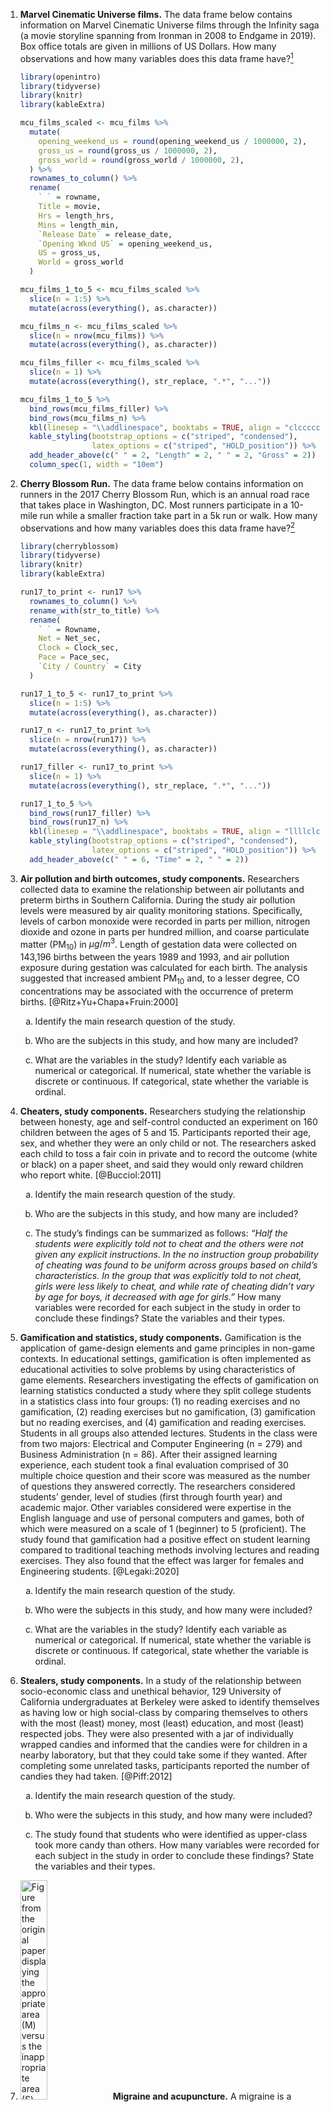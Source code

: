 1.  **Marvel Cinematic Universe films.**
The data frame below contains information on Marvel Cinematic Universe films through the Infinity saga (a movie storyline spanning from Ironman in 2008 to Endgame in 2019). 
Box office totals are given in millions of US Dollars.
How many observations and how many variables does this data frame have?^[The data used in this exercise can be found in the **openintro** R package: [`mcu_films`](http://openintrostat.github.io/openintro/reference/mcu_films.html).]

    ```r
    library(openintro)
    library(tidyverse)
    library(knitr)
    library(kableExtra)
    
    mcu_films_scaled <- mcu_films %>%
      mutate(
        opening_weekend_us = round(opening_weekend_us / 1000000, 2),
        gross_us = round(gross_us / 1000000, 2),
        gross_world = round(gross_world / 1000000, 2),
      ) %>%
      rownames_to_column() %>%
      rename(
        ` ` = rowname,
        Title = movie,
        Hrs = length_hrs,
        Mins = length_min,
        `Release Date` = release_date,
        `Opening Wknd US` = opening_weekend_us,
        US = gross_us,
        World = gross_world
      )
    
    mcu_films_1_to_5 <- mcu_films_scaled %>%
      slice(n = 1:5) %>%
      mutate(across(everything(), as.character))
    
    mcu_films_n <- mcu_films_scaled %>%
      slice(n = nrow(mcu_films)) %>%
      mutate(across(everything(), as.character))
    
    mcu_films_filler <- mcu_films_scaled %>%
      slice(n = 1) %>%
      mutate(across(everything(), str_replace, ".*", "..."))
    
    mcu_films_1_to_5 %>%
      bind_rows(mcu_films_filler) %>%
      bind_rows(mcu_films_n) %>%
      kbl(linesep = "\\addlinespace", booktabs = TRUE, align = "clcccccc") %>%
      kable_styling(bootstrap_options = c("striped", "condensed"), 
                    latex_options = c("striped", "HOLD_position")) %>%
      add_header_above(c(" " = 2, "Length" = 2, " " = 2, "Gross" = 2)) %>%
      column_spec(1, width = "10em")
    ```

1. **Cherry Blossom Run.**
The data frame below contains information on runners in the 2017 Cherry Blossom Run, which is an annual road race that takes place in Washington, DC.
Most runners participate in a 10-mile run while a smaller fraction take part in a 5k run or walk.
How many observations and how many variables does this data frame have?^[The data used in this exercise can be found in the **openintro** R package: [`run17`](http://openintrostat.github.io/openintro/reference/run17.html).]

    ```r
    library(cherryblossom)
    library(tidyverse)
    library(knitr)
    library(kableExtra)
    
    run17_to_print <- run17 %>%
      rownames_to_column() %>%
      rename_with(str_to_title) %>%
      rename(
        ` ` = Rowname,
        Net = Net_sec,
        Clock = Clock_sec,
        Pace = Pace_sec,
        `City / Country` = City
      )
    
    run17_1_to_5 <- run17_to_print %>%
      slice(n = 1:5) %>%
      mutate(across(everything(), as.character))
    
    run17_n <- run17_to_print %>%
      slice(n = nrow(run17)) %>%
      mutate(across(everything(), as.character))
    
    run17_filler <- run17_to_print %>%
      slice(n = 1) %>%
      mutate(across(everything(), str_replace, ".*", "..."))
    
    run17_1_to_5 %>%
      bind_rows(run17_filler) %>%
      bind_rows(run17_n) %>%
      kbl(linesep = "\\addlinespace", booktabs = TRUE, align = "llllclcccl") %>%
      kable_styling(bootstrap_options = c("striped", "condensed"), 
                    latex_options = c("striped", "HOLD_position")) %>%
      add_header_above(c(" " = 6, "Time" = 2, " " = 2))
    ```

1.  **Air pollution and birth outcomes, study components.** 
Researchers collected data to examine the relationship between air pollutants and preterm births in Southern California.
During the study air pollution levels were measured by air quality monitoring stations.
Specifically, levels of carbon monoxide were recorded in parts per million, nitrogen dioxide and ozone in parts per hundred million, and coarse particulate matter (PM$_{10}$) in $\mu g/m^3$.
Length of gestation data were collected on 143,196 births between the years 1989 and 1993, and air pollution exposure during gestation was calculated for each birth.
The analysis suggested that increased ambient PM$_{10}$ and, to a lesser degree, CO concentrations may be associated with the occurrence of preterm births. [@Ritz+Yu+Chapa+Fruin:2000]

    a.  Identify the main research question of the study.

    b.  Who are the subjects in this study, and how many are included?

    c.  What are the variables in the study? Identify each variable as numerical or categorical. If numerical, state whether the variable is discrete or continuous. If categorical, state whether the variable is ordinal.

1.  **Cheaters, study components.** 
Researchers studying the relationship between honesty, age and self-control conducted an experiment on 160 children between the ages of 5 and 15. Participants reported their age, sex, and whether they were an only child or not. The researchers asked each child to toss a fair coin in private and to record the outcome (white or black) on a paper sheet, and said they would only reward children who report white. [@Bucciol:2011]

    a.  Identify the main research question of the study.

    b.  Who are the subjects in this study, and how many are included?

    c.  The study's findings can be summarized as follows: *"Half the students were explicitly told not to cheat and the others were not given any explicit instructions. In the no instruction group probability of cheating was found to be uniform across groups based on child's characteristics. In the group that was explicitly told to not cheat, girls were less likely to cheat, and while rate of cheating didn't vary by age for boys, it decreased with age for girls."* How many variables were recorded for each subject in the study in order to conclude these findings? State the variables and their types.

1. **Gamification and statistics, study components.** 
Gamification is the application of game-design elements and game principles in non-game contexts. 
In educational settings, gamification is often implemented as educational activities to solve problems by using characteristics of game elements.
Researchers investigating the effects of gamification on learning statistics conducted a study where they split college students in a statistics class into four groups: (1) no reading exercises and no gamification, (2) reading exercises but no gamification, (3) gamification but no reading exercises, and (4) gamification and reading exercises.
Students in all groups also attended lectures. 
Students in the class were from two majors: Electrical and Computer Engineering (n = 279) and Business Administration (n = 86). 
After their assigned learning experience, each student took a final evaluation comprised of 30 multiple choice question and their score was measured as the number of questions they answered correctly.
The researchers considered students' gender, level of studies (first through fourth year) and academic major. 
Other variables considered were expertise in the English language and use of personal computers and games, both of which were measured on a scale of 1 (beginner) to 5 (proficient). 
The study found that gamification had a positive effect on student learning compared to traditional teaching methods involving lectures and reading exercises.
They also found that the effect was larger for females and Engineering students. [@Legaki:2020]

    a.  Identify the main research question of the study.

    b.  Who were the subjects in this study, and how many were included?

    c.  What are the variables in the study? Identify each variable as numerical or categorical. If numerical, state whether the variable is discrete or continuous. If categorical, state whether the variable is ordinal.

1.  **Stealers, study components.** 
In a study of the relationship between socio-economic class and unethical behavior, 129 University of California undergraduates at Berkeley were asked to identify themselves as having low or high social-class by comparing themselves to others with the most (least) money, most (least) education, and most (least) respected jobs.
They were also presented with a jar of individually wrapped candies and informed that the candies were for children in a nearby laboratory, but that they could take some if they wanted.
After completing some unrelated tasks, participants reported the number of candies they had taken. [@Piff:2012]

    a.  Identify the main research question of the study.

    b.  Who were the subjects in this study, and how many were included?

    c.  The study found that students who were identified as upper-class took more candy than others. How many variables were recorded for each subject in the study in order to conclude these findings? State the variables and their types.

1. <img src="exercises/images/earacupuncture.png" alt="Figure from the original paper displaying the appropriate area (M) versus the inappropriate area (S) used in the treatment of migraine attacks." class="cover" width="30%"/> **Migraine and acupuncture.** A migraine is a particularly painful type of headache, which patients sometimes wish to treat with acupuncture. 
To determine whether acupuncture relieves migraine pain, researchers conducted a randomized controlled study where 89 individuals who identified as female diagnosed with migraine headaches were randomly assigned to one of two groups: treatment or control. 
Forty-three (43) patients in the treatment group received acupuncture that is specifically designed to treat migraines. 
Forty-six (46) patients in the control group received placebo acupuncture (needle insertion at non-acupoint locations). 
Twenty-four (24) hours after patients received acupuncture, they were asked if they were pain free. 
Results are summarized in the contingency table below. 
Also provided is a figure from the original paper displaying the appropriate area (M) versus the inappropriate area (S) used in the treatment of migraine attacks.^[The data used in this exercise can be found in the **openintro** R package: [`migraine`](http://openintrostat.github.io/openintro/reference/migraine.html).] [@Allais:2011]

    ```r
    library(openintro)
    library(tidyverse)
    library(tools)
    library(knitr)
    library(kableExtra)

    migraine %>%
      mutate(
        group = toTitleCase(as.character(group)),
        pain_free = toTitleCase(as.character(pain_free))
      ) %>%
      count(group, pain_free) %>%
      pivot_wider(names_from = pain_free, values_from = n) %>%
      rename(Group = group) %>%
      kbl(linesep = "\\addlinespace", booktabs = TRUE) %>%
      kable_styling(bootstrap_options = c("striped", "condensed"), 
                    latex_options = c("striped", "HOLD_position"),
                    full_width = FALSE) %>%
      add_header_above(c("", "Pain free?" = 2)) %>%
      column_spec(1:3, width = "5em")
    ```

    a.  What percent of patients in the treatment group were pain free 24 hours after receiving acupuncture?

    b.  What percent were pain free in the control group?

    c.  In which group did a higher percent of patients become pain free 24 hours after receiving acupuncture?

    d.  Your findings so far might suggest that acupuncture is an effective treatment for migraines for all people who suffer from migraines.
        However this is not the only possible conclusion that can be drawn based on your findings so far.
        What is one other possible explanation for the observed difference between the percentages of patients that are pain free 24 hours after receiving acupuncture in the two groups?
        
    e.  What are the explanatory and response variables in this study?

1. **Sinusitis and antibiotics.** 
Researchers studying the effect of antibiotic treatment for acute sinusitis compared to symptomatic treatments randomly assigned 166 adults diagnosed with acute sinusitis to one of two groups: treatment or control. 
Study participants received either a 10-day course of amoxicillin (an antibiotic) or a placebo similar in appearance and taste. 
The placebo consisted of symptomatic treatments such as acetaminophen, nasal decongestants, etc. 
At the end of the 10-day period, patients were asked if they experienced improvement in symptoms. 
The distribution of responses is summarized below.^[The data used in this exercise can be found in the **openintro** R package: [`sinusitis`](http://openintrostat.github.io/openintro/reference/sinusitis.html).] [@Garbutt:2012]

    ```r
    library(openintro)
    library(tidyverse)
    library(tools)
    library(knitr)
    library(kableExtra)
    
    sinusitis %>%
      mutate(
        group = toTitleCase(as.character(group)),
        self_reported_improvement = toTitleCase(as.character(self_reported_improvement))
      ) %>%
      count(group, self_reported_improvement) %>%
      pivot_wider(names_from = self_reported_improvement, values_from = n) %>%
      rename(Group = group) %>%
      kbl(linesep = "\\addlinespace", booktabs = TRUE) %>%
      kable_styling(bootstrap_options = c("striped", "condensed"), 
                    latex_options = c("striped", "HOLD_position"),
                    full_width = FALSE) %>%
      add_header_above(c("", "Improvement" = 2)) %>%
      column_spec(1:3, width = "5em")
    ```

    a.  What percent of patients in the treatment group experienced improvement in symptoms?

    b.  What percent experienced improvement in symptoms in the control group?

    c.  In which group did a higher percentage of patients experience improvement in symptoms?

    d.  Your findings so far might suggest a real difference in the effectiveness of antibiotic and placebo treatments for improving symptoms of sinusitis. However this is not the only possible conclusion that can be drawn based on your findings so far. What is one other possible explanation for the observed difference between the percentages patients who experienced improvement in symptoms?
    
    e.  What are the explanatory and response variables in this study?

1.  **Daycare fines, study components.** 
Researchers tested the deterrence hypothesis which predicts that the introduction of a penalty will reduce the occurrence of the behavior subject to the fine, with the condition that the fine leaves everything else unchanged by instituting a fine for late pickup at daycare centers. 
For this study, they worked with 10 volunteer daycare centers that did not originally impose a fine to parents for picking up their kids late. 
They randomly selected 6 of these daycare centers and instituted a monetary fine (of a considerable amount) for picking up children late and then removed it. 
In the remaining 4 daycare centers no fine was introduced. 
The study period was divided into four: before the fine (weeks 1–4), the first 4 weeks with the fine (weeks 5-8), the last 8 weeks with fine (weeks 9–16), and the after fine period (weeks 17-20).
Throughout the study, the number of kids who were picked up late was recorded each week for each daycare. 
The study found that the number of late-coming parents increased significantly when the fine was introduced, and no reduction occurred after the fine was removed.^[The data used in this exercise can be found in the **openintro** R package: [`daycare_fines`](http://openintrostat.github.io/openintro/reference/daycare_fines.html).] [@Gneezy:2000]

    ```r
    library(openintro)
    library(tidyverse)
    library(knitr)
    library(kableExtra)
    
    daycare_fines_1_to_5 <- daycare_fines %>%
      rename(study_period = study_period_4) %>%
      select(center, week, group, late_pickups, study_period) %>%
      slice(n = 1:5) %>%
      mutate(across(everything(), as.character))
    
    daycare_fines_200 <- daycare_fines %>%
      rename(study_period = study_period_4) %>%
      select(center, week, group, late_pickups, study_period) %>%
      slice(n = 200) %>%
      mutate(across(everything(), as.character))
    
    daycare_fines_filler <- daycare_fines %>%
      rename(study_period = study_period_4) %>%
      select(center, week, group, late_pickups, study_period) %>%
      slice(n = 1) %>%
      mutate(across(everything(), str_replace, ".*", "..."))
    
    daycare_fines_1_to_5 %>%
      bind_rows(daycare_fines_filler) %>%
      bind_rows(daycare_fines_200) %>%
      kbl(linesep = "\\addlinespace", booktabs = TRUE, align = "cclcl") %>%
      kable_styling(bootstrap_options = c("striped", "condensed"), 
                    latex_options = c("striped", "HOLD_position"),
                    full_width = FALSE)
    ```

    a.  Is this an observational study or an experiment? Explain your reasoning.

    b.  What are the cases in this study and how many are included?

    c.  What is the response variable in the study and what type of variable is it?

    d.  What are the explanatory variables in the study and what types of variables are they?

1. **Efficacy of COVID-19 vaccine on adolescents, study components.** 
Results of a Phase 3 trial announced in March 2021 show that the Pfizer-BioNTech COVID-19 vaccine demonstrated 100% efficacy and robust antibody responses on 12 to 15 years old adolescents with or without prior evidence of SARS-CoV-2 infection. In this trial 2,260 adolescents were randomly assigned to two groups: one group got the vaccine (n = 1,131) and the other got a placebo (n = 1,129). While 18 cases of COVID-19 were observed in the placebo group, none were observed in the vaccine group.^[The data used in this exercise can be found in the **openintro** R package: [`biontech_adolescents`](http://openintrostat.github.io/openintro/reference/biontech_adolescents.html).] [@Pfizer:2021]

    a.  Is this an observational study or an experiment? Explain your reasoning.

    b.  What are the cases in this study and how many are included?

    c.  What is the response variable in the study and what type of variable is it?

    d.  What are the explanatory variables in the study and what types of variables are they?

1. <img src="exercises/images/culmen_depth.png" alt="Bill length and depth marked on an illustration of a penguin head." class="cover" width="40%"/> **Palmer penguins.** Data were collected on 344 penguins living on three islands (Torgersen, Biscoe, and Dream) in the Palmer Archipelago, Antarctica. 
In addition to which island each penguin lives on, the data contains information on the species of the penguin (*Adelie*, *Chinstrap*, or *Gentoo*), its bill length, bill depth, and flipper length (measured in millimeters), its body mass (measured in grams), and the sex of the penguin (female or male).^[The data used in this exercise can be found in the **palmerpenguins** R package: [`penguins`](https://allisonhorst.github.io/palmerpenguins/reference/penguins.html).] Bill length and depth are measured as shown in the image.^[Artwork by [Allison Horst](https://twitter.com/allison_horst).]

    a.  How many cases were included in the data?
    b.  How many numerical variables are included in the data? Indicate what they are, and if they are continuous or discrete.
    c.  How many categorical variables are included in the data, and what are they? List the corresponding levels (categories) for each.

1. **Smoking habits of UK residents.** 
A survey was conducted to study the smoking habits of 1,691 UK residents. Below is a data frame displaying a portion of the data collected in this survey. 
A blank cell indicates that data for that variable was not available for a given respondent.^[The data used in this exercise can be found in the **openintro** R package: [`smoking`](http://openintrostat.github.io/openintro/reference/smoking.html).] 

    ```r
    library(openintro)
    library(tidyverse)
    library(knitr)
    library(kableExtra)
    
    set.seed(456)
    smoking_to_print <- smoking %>%
      rename(sex = gender) %>%
      select(sex, age, marital_status, gross_income, smoke, amt_weekends, amt_weekdays) %>%
      slice_sample(n = nrow(smoking)) %>%
      rownames_to_column() %>%
      rename(
        weekend = amt_weekends,
        weekday = amt_weekdays,
        ` ` = rowname
        )
    
    smoking_1_to_5 <- smoking_to_print %>%
      slice(n = 1:5) %>%
      mutate(across(everything(), as.character))
    
    smoking_n <- smoking_to_print %>%
      slice(n = nrow(smoking)) %>%
      mutate(across(everything(), as.character))
    
    smoking_filler <- smoking_to_print %>%
      slice(n = 1) %>%
      mutate(across(everything(), str_replace, ".*", "..."))
    
    smoking_1_to_5 %>%
      bind_rows(smoking_filler) %>%
      bind_rows(smoking_n) %>%
      kbl(linesep = "\\addlinespace", booktabs = TRUE, align = "llllclcccl") %>%
      kable_styling(bootstrap_options = c("striped", "condensed"), 
                    latex_options = c("striped", "HOLD_position"),
                    full_width = FALSE) %>%
      add_header_above(c(" " = 6, "amount" = 2))
    ```

    a.  What does each row of the data frame represent?

    b.  How many participants were included in the survey?

    c.  Indicate whether each variable in the study is numerical or categorical. If numerical, identify as continuous or discrete. If categorical, indicate if the variable is ordinal.

1.  **US Airports.** 
The visualization below shows the geographical distribution of airports in the contiguous United States and Washington, DC. 
This visualization was constructed based on a dataset where each observation is an airport.^[The data used in this exercise can be found in the **airports** R package: [`usairports`](http://openintrostat.github.io/airports/reference/usairports.html).]

    ```r
    library(tidyverse)
    library(openintro)
    library(nycflights13)
    library(janitor)
    library(measurements)
    
    # clean airport data -------------------------------------------------------
    usairports <- usairports %>%
      filter(
        !str_detect(arp_latitude, "S"),
        !str_detect(state, "AK|HI|PR|MQ|GU|CQ|VI")
        ) %>%
      mutate(
        lat_dms = str_replace(arp_latitude, "N", "") %>%
          str_replace_all("-", " "),
        lon_dms = str_replace(arp_longitude, "W", "") %>%
          str_replace_all("-", " "),
        lat_dd = conv_unit(lat_dms, from = "deg_min_sec", to = "dec_deg") %>% as.numeric(),
        lon_dd = -1 * (conv_unit(lon_dms, from = "deg_min_sec", to = "dec_deg") %>% as.numeric())
      ) %>%
      filter(ownership %in% c("PR", "PU")) %>%   # only want public and private owned
      mutate(
        ownership = case_when(
          ownership == "PR" ~ "Privately owned",
          ownership == "PU" ~ "Publicly owned"
        ),
        use = case_when(
          use == "PR" ~ "Private use",
          use == "PU" ~ "Public use"
        ),
        region = case_when(
          region == "AAL" ~ "Alaska",
          region == "ACE" ~ "Central",
          region == "AEA" ~ "Eastern",
          region == "AGL" ~ "Great Lakes",
          region == "ANE" ~ "New England",
          region == "ANM" ~ "Northwest Mountain",
          region == "ASO" ~ "Southern",
          region == "ASW" ~ "Southwest",
          region == "AWP" ~ "Western-Pacific"
        )
      )
      
    # plot ---------------------------------------------------------------------
    states_map <- map_data("state")
    
    ggplot(states_map, aes(long, lat, group = group)) +
      geom_polygon(fill = "white", color = "gray") +
      geom_point(data = usairports, 
                 aes(x = lon_dd, y = lat_dd, group = state, color = region),
                 alpha = 0.3, size = 0.5) +
      facet_grid(ownership ~ use) +
      labs(x = "", y = "", color = "Region") +
      scale_color_openintro() +
      theme(
          legend.position = "bottom", 
          legend.direction = "horizontal",
          ) +
      guides(color = guide_legend(override.aes = list(size = 3, alpha = 1)))
    ```

    a.  List the variables you believe were necessary to create this visualization.

    b.  Indicate whether each variable in the study is numerical or categorical. If numerical, identify as continuous or discrete. If categorical, indicate if the variable is ordinal.

1. **UN Votes.** 
The visualization below shows voting patterns in the United States, Canada, and Mexico in the United Nations General Assembly on a variety of issues. 
Specifically, for a given year between 1946 and 2019, it displays the percentage of roll calls in which the country voted yes for each issue. 
This visualization was constructed based on a dataset where each observation is a country/year pair.^[The data used in this exercise can be found in the [**unvotes**](https://cran.r-project.org/web/packages/unvotes/index.html) package.]

    ```r
    # load packages ------------------------------------------------------------
    library(tidyverse)
    library(openintro)
    library(unvotes)
    library(lubridate)
    library(scales)

    # plot unvotes by issues ---------------------------------------------------
    un_votes %>%
      filter(country %in% c("United States", "Mexico", "Canada")) %>%
      inner_join(un_roll_calls, by = "rcid") %>%
      inner_join(un_roll_call_issues, by = "rcid") %>%
      mutate(vote = fct_relevel(vote, "yes", "no", "abstain")) %>%
      group_by(country, year = year(date), issue) %>%
      summarize(
        votes = n(),
        percent_yes = mean(vote == "yes"), 
        .groups = "drop_last"
      ) %>%
      filter(votes > 5) %>%  # only use records with more than 5 votes
      ggplot(mapping = aes(x = year, y = percent_yes, color = country)) +
        geom_point(alpha = 0.5) +
        geom_smooth(method = "loess", se = FALSE) +
        facet_wrap(~ issue, labeller = label_wrap_gen(width = 20)) +
        labs(
          y = "% Yes",
          x = "Year",
          color = "Country"
        ) +
        scale_color_openintro("three") +
        scale_y_continuous(breaks = c(0, 0.5, 1), labels = label_percent(scale = 100)) +
      theme(
        legend.position = "bottom",
        legend.direction = "horizontal"
      )
    ```

    a.  List the variables used in creating this visualization.

    b.  Indicate whether each variable in the study is numerical or categorical. If numerical, identify as continuous or discrete. If categorical, indicate if the variable is ordinal.

1.  **UK baby names.** 
The visualization below shows the number of baby girls born in the United Kingdom (comprised of England & Wales, Northern Ireland, and Scotland) who were given the name "Fiona" over the years.^[The data used in this exercise can be found in the **ukbabynames** R package: [`ukbabynames`](https://mine-cetinkaya-rundel.github.io/ukbabynames/reference/ukbabynames.html).]

    ```r
    library(tidyverse)
    library(openintro)
    library(ukbabynames)
    
    ukbabynames %>%
      filter(name == "Fiona", sex == "F", year >= 2000) %>%
      ggplot(aes(x = year, y = n, group = nation, color = nation, linetype = nation)) +
      geom_line() +
      geom_point() +
      scale_color_openintro("three") +
      labs(
        title = "Number of baby girls named Fiona",
        x = "Year",
        y = "Number of babies",
        color = "Nation", linetype = "Nation"
      ) +
      theme(
        legend.position = c(0.8, 0.7),
        legend.background = element_rect(color = "white")
      )
    ```

    a.  List the variables you believe were necessary to create this visualization.

    b.  Indicate whether each variable in the study is numerical or categorical. If numerical, identify as continuous or discrete. If categorical, indicate if the variable is ordinal.

1. **Shows on Netflix.** 
The visualization below shows the distribution of ratings of TV shows on Netflix (a streaming entertainment service) based on the decade they were released in and the country they were produced in. In the dataset, each observation is a TV show.^[The data used in this exercise can be found in the **tidytuesdayR** R package: [`netflix_titles`](https://github.com/rfordatascience/tidytuesday/blob/master/data/2021/2021-04-20/readme.md).]

    ```r
    library(tidyverse)
    library(openintro)

    # data from https://raw.githubusercontent.com/rfordatascience/tidytuesday/master/data/2021/2021-04-20/netflix_titles.csv
    netflix_titles <- read_csv("data/netflix_titles.csv")
    
    netflix_to_plot <- netflix_titles %>%
      filter(
        release_year >= 1980,
        type == "TV Show",
        !is.na(rating),
        !(rating %in% c("R", "NR")),
        !is.na(country)
      ) %>%
      mutate(
        production_country = if_else(str_detect(country, "United States"), "United States", "Other"),
        production_country = fct_relevel(production_country, "United States", "Other"),
        release_decade = factor(floor(release_year / 10) * 10),
        rating = if_else(rating == "TV-Y7-FV", "TV-Y7", rating),
        rating = fct_relevel(rating, "TV-Y", "TV-Y7", "TV-G", "TV-PG", "TV-14", "TV-MA"),
        rating = fct_recode(rating,
          `All children (TV-Y)` = "TV-Y",
          `Older children (TV-Y7)` = "TV-Y7",
          `General audience (TV-G)` = "TV-G",
          `Parental guidance (TV-PG)` = "TV-PG",
          `Parents cautioned (TV-14)` = "TV-14",
          `Mature audience (TV-MA)` = "TV-MA"
        )
      ) %>%
      rename(`Production country` = production_country)
    
    ggplot(netflix_to_plot, aes(x = release_decade, fill = rating)) +
      geom_bar(position = "fill", size = 1) +
      scale_fill_manual(
        values = c(
          IMSCOL["green", "full"], IMSCOL["blue", "full"], IMSCOL["yellow", "f3"],
          IMSCOL["yellow", "full"], IMSCOL["pink", "full"], IMSCOL["red", "full"]
        )
      ) +
      labs(
        x = "Release decade", y = "Proportion", fill = "Rating"
      ) +
      facet_wrap(
        ~`Production country`, ncol = 1, 
        labeller = labeller(`Production country` = label_both)
      ) +
      theme(legend.position = "bottom")
    ```

    a.  List the variables you believe were necessary to create this visualization.

    b.  Indicate whether each variable in the study is numerical or categorical. If numerical, identify as continuous or discrete. If categorical, indicate if the variable is ordinal.

1. **Stanford Open Policing.** 
The Stanford Open Policing project gathers, analyzes, and releases records from traffic stops by law enforcement agencies across the United States. Their goal is to help researchers, journalists, and policy makers investigate and improve interactions between police and the public. The following is an excerpt from a summary table created based off of the data collected as part of this project. [@pierson2020large]

    ```r
    library(openintro)
    library(tidyverse)
    library(knitr)
    library(kableExtra)
    
    # data from https://raw.githubusercontent.com/5harad/openpolicing/master/results/data_for_figures/combined_data.csv
    sop <- read_csv("data/stanford-open-policing-combined-data.csv")
      
    sop_to_print <- sop %>%
      select(location, state, driver_race, stops_per_year, search_rate, arrest_rate) %>%
      filter(
        location %in% c("APACHE COUNTY", "COCHISE COUNTY", "WOOD COUNTY"),
        state %in% c("AZ", "WI")
        ) %>%
      mutate(location = str_to_title(location)) %>%
      relocate(arrest_rate, .after = driver_race) %>%
      rename_with(str_to_title) %>%
      rename(
        `County`       = Location,
        `Race / Ethnicity`   = Driver_race,
        `Arrest rate`  = Arrest_rate,
        `Stops / year` = Stops_per_year,
        `Search rate`  = Search_rate,
        ) %>%
      mutate(across(everything(), as.character))
    
    sop_top    <- sop_to_print %>% filter(State == "AZ")
    sop_filler <- sop_to_print %>% slice(n = 1) %>% 
      mutate(across(everything(), str_replace, ".*", "..."))
    sop_bottom <- sop_to_print %>% filter(State == "WI")

    sop_top %>%
      bind_rows(sop_filler) %>%
      bind_rows(sop_bottom) %>%
      kbl(linesep = "\\addlinespace", booktabs = TRUE, align = "lllccc") %>%
      kable_styling(bootstrap_options = c("striped", "condensed"), 
                    latex_options = c("striped", "HOLD_position"),
                    full_width = FALSE) %>%
      add_header_above(c(" " = 2, "Driver" = 2, "Car" = 2))
    ```

    a.  What variables were collected on each individual traffic stop in order to create the summary table above?

    b.  State whether each variable is numerical or categorical. If numerical, state whether it is continuous or discrete. If categorical, state whether it is ordinal or not.

    c.  Suppose we wanted to evaluate whether vehicle search rates are different for drivers of different races. In this analysis, which variable would be the response variable and which variable would be the explanatory variable?

1. **Space launches.** 
The following summary table shows the number of space launches in the US by the type of launching agency and the outcome of the launch (success or failure).^[The data used in this exercise comes from the [JSR Launch Vehicle Database, 2019 Feb 10 Edition](https://www.openintro.org/go?id=textbook-space-launches-data&referrer=ims0_html).]

    ```r
    library(knitr)
    library(kableExtra)
    library(tidyverse)
    
    launches_1957_1999 <- tribble(
      ~agency,   ~Failure, ~Success,
      "Privste", 13,       295,
      "State",   281,      3751,
      "Startup", 0,        0
    ) %>%
      pivot_longer(cols = -agency, names_to = "outcome", values_to = "n") %>%
      mutate(year = "1957-1999") %>%
      uncount(n)
    
    launches_2000_2018 <- tribble(
      ~agency,   ~Failure, ~Success,
      "Privste", 10,       562,
      "State",   33,       711,
      "Startup", 5,        65
    ) %>%
      pivot_longer(cols = -agency, names_to = "outcome", values_to = "n") %>%
      mutate(year = "2000-2018") %>%
      uncount(n)
    
    launches_1957_1999 %>%
      bind_rows(launches_2000_2018) %>%
      count(year, agency, outcome) %>%
      pivot_wider(names_from = outcome, values_from = n) %>%
      pivot_wider(names_from = year, values_from = c("Failure", "Success"), values_fill = 0) %>%
      select(agency, `Failure_1957-1999`, `Success_1957-1999`, `Failure_2000-2018`, `Success_2000-2018`) %>%
      kbl(linesep = "\\addlinespace", booktabs = TRUE, col.names = c("", "Failure", "Success", "Failure", "Success")) %>%
      kable_styling(bootstrap_options = c("striped", "condensed"), 
                    latex_options = c("striped", "HOLD_position"),
                    full_width = FALSE) %>%
      add_header_above(c(" " = 1, "1957 - 1999" = 2, "2000-2018" = 2))
    ```

    a.  What variables were collected on each launch in order to create to the summary table above?

    b.  State whether each variable is numerical or categorical. If numerical, state whether it is continuous or discrete. If categorical, state whether it is ordinal or not.

    c.  Suppose we wanted to study how the success rate of launches vary between launching agencies and over time. In this analysis, which variable would be the response variable and which variable would be the explanatory variable?

1.  **Pet names.** 
The city of Seattle, WA has an open data portal that includes pets registered in the city. For each registered pet, we have information on the pet's name and species. 
The following visualization plots the proportion of dogs with a given name versus the proportion of cats with the same name. The 20 most common cat and dog names are displayed. 
The diagonal line on the plot is the $x = y$ line; if a name appeared on this line, the name's popularity would be exactly the same for dogs and cats.^[The data used in this exercise can be found in the **openintro** R package: [`seattlepets`](http://openintrostat.github.io/openintro/reference/seattlepets.html).]

    ```r
    library(openintro)
    library(tidyverse)
    library(ggimage)
    library(ggrepel)
    
    # data prep ----------------------------------------------------------------
    name_props <- seattlepets %>% 
      filter(
        !is.na(animal_name),
        species %in% c("Dog", "Cat")
        ) %>%
      group_by(species) %>% 
      count(animal_name, sort = TRUE) %>%
      mutate(prop = n / sum(n))
    
    cat_name_props <- name_props %>%
      filter(species == "Cat") %>%
      rename(cat_prop = prop) %>%
      slice(1:30)
    
    dog_name_props <- name_props %>%
      filter(species == "Dog") %>%
      rename(dog_prop = prop) %>%
      slice(1:30)
    
    comb_name_props <- inner_join(cat_name_props, dog_name_props, 
                                  by = "animal_name") %>%
      ungroup() %>%
      select(animal_name, cat_prop, dog_prop)
    
    # create viz ---------------------------------------------------------------
    ggplot(comb_name_props, aes(x = cat_prop, y = dog_prop)) +
      geom_abline(intercept = 0,
                  alpha = 0.8, 
                  size = 1.5, color = IMSCOL["gray", "full"]) +
      geom_text_repel(aes(label = animal_name), 
                      seed = 291252, max.iter = 10000) +
      geom_point(alpha = 0.8) +
      labs(x = "Proportion of cats", y = "Proportion of dogs") +
      xlim(0.002, 0.01) +
      ylim(0.002, 0.01) +
      ggimage::geom_emoji(
          image = "1f436", aes(x = 0.003, y = 0.009), size = 0.1
          ) +
      ggimage::geom_emoji(
          image = "1f431", aes(x = 0.009, y = 0.003), size = 0.1
          )
    ```

    a.  Are these data collected as part of an experiment or an observational study?

    b.  What is the most common dog name? What is the most common cat name?

    c.  What names are more common for cats than dogs?

    d.  Is the relationship between the two variables positive or negative? What does this mean in context of the data?

1. **Stressed out in an elevator.** 
In a study evaluating the relationship between stress and muscle cramps, half the subjects are randomly assigned to be exposed to increased stress by being placed into an elevator that falls rapidly and stops abruptly and the other half are left at no or baseline stress.

    a.  What type of study is this?

    b.  Can this study be used to conclude a causal relationship between increased stress and muscle cramps?
